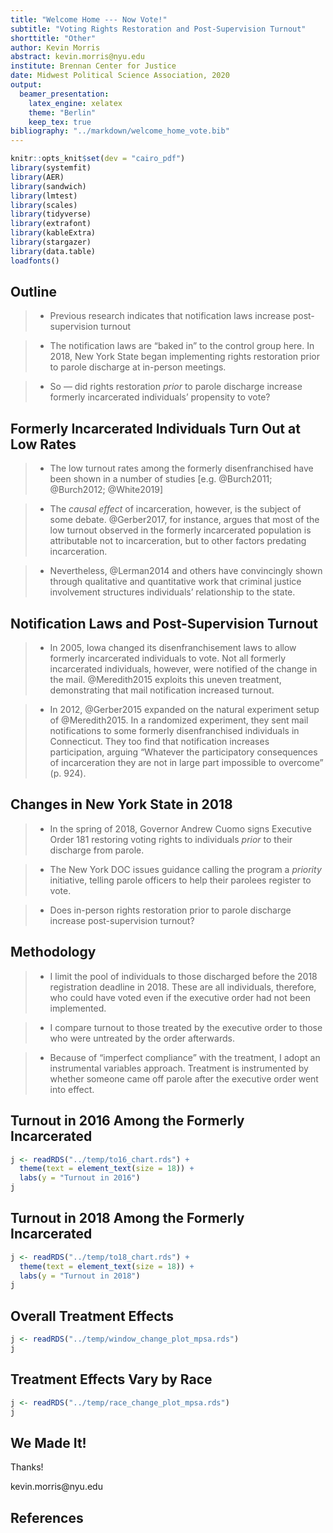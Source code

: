 ```yaml
---
title: "Welcome Home --- Now Vote!"
subtitle: "Voting Rights Restoration and Post-Supervision Turnout"
shorttitle: "Other"
author: Kevin Morris
abstract: kevin.morris@nyu.edu
institute: Brennan Center for Justice
date: Midwest Political Science Association, 2020
output:
  beamer_presentation:
    latex_engine: xelatex
    theme: "Berlin"
    keep_tex: true
bibliography: "../markdown/welcome_home_vote.bib"
---
```

```r
knitr::opts_knit$set(dev = "cairo_pdf")
library(systemfit)
library(AER)
library(sandwich)
library(lmtest)
library(scales)
library(tidyverse)
library(extrafont)
library(kableExtra)
library(stargazer)
library(data.table)
loadfonts()
```

## Outline

>* Previous research indicates that notification laws increase post-supervision turnout

>* The notification laws are "baked in" to the control group here. In 2018, New York State began implementing rights restoration prior to parole discharge at in-person meetings.

>* So --- did rights restoration *prior* to parole discharge increase formerly incarcerated individuals' propensity to vote?

## Formerly Incarcerated Individuals Turn Out at Low Rates

>* The low turnout rates among the formerly disenfranchised have been shown in a number of studies [e.g. @Burch2011; @Burch2012; @White2019]

>* The *causal effect* of incarceration, however, is the subject of some debate. @Gerber2017, for instance, argues that most of the low turnout observed in the formerly incarcerated population is attributable not to incarceration, but to other factors predating incarceration.

>* Nevertheless, @Lerman2014 and others have convincingly shown through qualitative and quantitative work that criminal justice involvement structures individuals' relationship to the state.

## Notification Laws and Post-Supervision Turnout

>* In 2005, Iowa changed its disenfranchisement laws to allow formerly incarcerated individuals to vote. Not all formerly incarcerated individuals, however, were notified of the change in the mail. @Meredith2015 exploits this uneven treatment, demonstrating that mail notification increased turnout.

>* In 2012, @Gerber2015 expanded on the natural experiment setup of @Meredith2015. In a randomized experiment, they sent mail notifications to some formerly disenfranchised individuals in Connecticut. They too find that notification increases participation, arguing "Whatever the participatory consequences of incarceration they are not in large part impossible to overcome" (p. 924).

## Changes in New York State in 2018

>* In the spring of 2018, Governor Andrew Cuomo signs Executive Order 181 restoring voting rights to individuals *prior* to their discharge from parole.

>* The New York DOC issues guidance calling the program a *priority* initiative, telling parole officers to help their parolees register to vote.

>* Does in-person rights restoration prior to parole discharge increase post-supervision turnout?

## Methodology

>* I limit the pool of individuals to those discharged before the 2018 registration deadline in 2018. These are all individuals, therefore, who could have voted even if the executive order had not been implemented.

>* I compare turnout to those treated by the executive order to those who were untreated by the order afterwards.

>* Because of "imperfect compliance" with the treatment, I adopt an instrumental variables approach. Treatment is instrumented by whether someone came off parole after the executive order went into effect.

## Turnout in 2016 Among the Formerly Incarcerated

```r
j <- readRDS("../temp/to16_chart.rds") +
  theme(text = element_text(size = 18)) +
  labs(y = "Turnout in 2016")
j
```

## Turnout in 2018 Among the Formerly Incarcerated

```r
j <- readRDS("../temp/to18_chart.rds") +
  theme(text = element_text(size = 18)) +
  labs(y = "Turnout in 2018")
j
```


## Overall Treatment Effects

```r
j <- readRDS("../temp/window_change_plot_mpsa.rds")
j
```

## Treatment Effects Vary by Race

```r
j <- readRDS("../temp/race_change_plot_mpsa.rds")
j
```


## We Made It!

Thanks!

kevin.morris@nyu.edu

## References {.allowframebreaks}